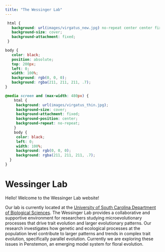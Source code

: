 ```yaml
---
title: "The Wessinger Lab"
---
```



```css
 html {
   background: url(images/virgatus_new.jpg) no-repeat center center fixed;
   background-size: cover;
   background-attachment: fixed;
 }

body {
   color: black;
   position: absolute; 
   top: 200px; 
   left: 0; 
   width: 100%; 
   background: rgb(0, 0, 0);
   background: rgba(211, 211, 211, .7);
}

@media screen and (max-width: 480px) {
    html {
     background: url(images/virgatus_thin.jpg);
     background-size: cover;
     background-attachment: fixed;
     background-position: center;
     background-repeat: no-repeat;
    }
    body {
     color: black;
     left: 0; 
     width: 100%; 
     background: rgb(0, 0, 0);
     background: rgba(211, 211, 211, .7);
  }
}
```
# Wessinger Lab

Hello! Welcome to the Wessinger Lab website!

Our lab is currently located at the [University of South Carolina Department of Biological Sciences](https://www.sc.edu/study/colleges_schools/artsandsciences/biological_sciences/our_people/directory/wessinger_carolyn.php). The Wessinger Lab provides a collaborative and supportive environment for researchers studying microevolutionary processes that drive trait evolution and larger evolutionary patterns. Our research investigates how genetic and ecological processes at the population level contribute to larger patterns and trends in complex trait evolution, specifically parallel evolution. Currently we are exploring these issues in Penstemon, an emerging model system for floral evolution.
